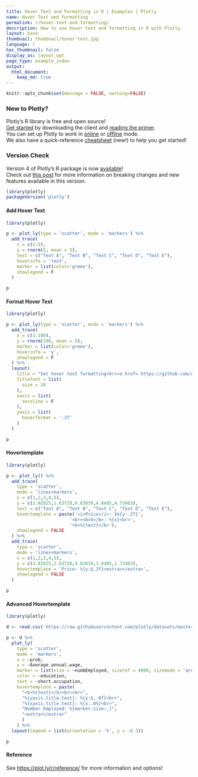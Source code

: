 ```yaml
---
title: Hover Text and Formatting in R | Examples | Plotly
name: Hover Text and Formatting
permalink: r/hover-text-and-formatting/
description: How to use hover text and formatting in R with Plotly.
layout: base
thumbnail: thumbnail/hover'text.jpg
language: r
has_thumbnail: false
display_as: layout_opt
page_type: example_index
output:
  html_document:
    keep_md: true
---
```


```r
knitr::opts_chunk$set(message = FALSE, warning=FALSE)
```

### New to Plotly?

Plotly's R library is free and open source!<br>
[Get started](https://plot.ly/r/getting-started/) by downloading the client and [reading the primer](https://plot.ly/r/getting-started/).<br>
You can set up Plotly to work in [online](https://plot.ly/r/getting-started/#hosting-graphs-in-your-online-plotly-account) or [offline](https://plot.ly/r/offline/) mode.<br>
We also have a quick-reference [cheatsheet](https://images.plot.ly/plotly-documentation/images/r_cheat_sheet.pdf) (new!) to help you get started!

### Version Check

Version 4 of Plotly's R package is now [available](https://plot.ly/r/getting-started/#installation)!<br>
Check out [this post](http://moderndata.plot.ly/upgrading-to-plotly-4-0-and-above/) for more information on breaking changes and new features available in this version.

```r
library(plotly)
packageVersion('plotly')
```

#### Add Hover Text

```r
library(plotly)

p <- plot_ly(type = 'scatter', mode = 'markers') %>%
  add_trace(
    x = c(1:5), 
    y = rnorm(5, mean = 5),
    text = c("Text A", "Text B", "Text C", "Text D", "Text E"),
    hoverinfo = 'text',
    marker = list(color='green'),
    showlegend = F
  )

p
```

#### Format Hover Text 

```r
library(plotly)

p <- plot_ly(type = 'scatter', mode = 'markers') %>%
  add_trace(
    x = c(1:100), 
    y = rnorm(100, mean = 5), 
    marker = list(color='green'),
    hoverinfo = 'y',
    showlegend = F
  ) %>%
  layout(
    title = "Set hover text formatting<br><a href= https://github.com/d3/d3-time-format/blob/master/README.md#locale_format>https://github.com/d3/d3-time-format/blob/master/README.md#locale_format</a>",
    titlefont = list(
      size = 10
    ),
    xaxis = list(
      zeroline = F
    ),
    yaxis = list(
      hoverformat = '.2f'
    )
  )

p
```

#### Hovertemplate

```r
library(plotly)

p <- plot_ly() %>%
  add_trace(
    type = 'scatter',
    mode = 'lines+markers',
    x = c(1,2,3,4,5),
    y = c(2.02825,1.63728,6.83839,4.8485,4.73463),
    text = c("Text A", "Text B", "Text C", "Text D", "Text E"),
    hovertemplate = paste('<i>Price</i>: $%{y:.2f}',
                        '<br><b>X</b>: %{x}<br>',
                        '<b>%{text}</b>'),
    showlegend = FALSE
  ) %>%
  add_trace(
    type = 'scatter',
    mode = 'lines+markers',
    x = c(1,2,3,4,5),
    y = c(3.02825,2.63728,4.83839,3.8485,1.73463),
    hovertemplate = 'Price: %{y:$.2f}<extra></extra>',
    showlegend = FALSE
  )

p
```

#### Advanced Hovertemplate

```r
library(plotly)

d <- read.csv('https://raw.githubusercontent.com/plotly/datasets/master/job-automation-probability.csv')

p <- d %>% 
  plot_ly(
    type = 'scatter',
    mode = 'markers',
    x = ~prob,
    y = ~Average.annual.wage,
    marker = list(size = ~numbEmployed, sizeref = 4000, sizemode = 'area'),
    color = ~education,
    text = ~short.occupation,
    hovertemplate = paste(
      "<b>%{text}</b><br><br>",
      "%{yaxis.title.text}: %{y:$,.0f}<br>",
      "%{xaxis.title.text}: %{x:.0%}<br>",
      "Number Employed: %{marker.size:,}",
      "<extra></extra>"
      )
    ) %>%
  layout(legend = list(orientation = 'h', y = -0.3))

p
```

#### Reference

See [https://plot.ly/r/reference/](https://plot.ly/r/reference/) for more information and options!
